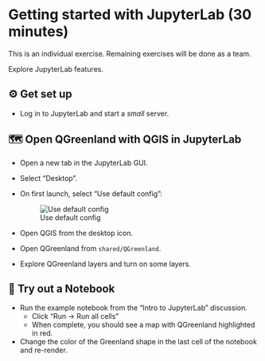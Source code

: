 
# Getting started with JupyterLab (30 minutes)

::: {.callout-note}
This is an individual exercise. Remaining exercises will be done as a team.
:::

Explore JupyterLab features.


## ⚙️ Get set up

* Log in to JupyterLab and start a _small_ server.


## 🗺️ Open QGreenland with QGIS in JupyterLab

* Open a new tab in the JupyterLab GUI.
* Select "Desktop".
* On first launch, select "Use default config":

    ![Use default config](/_media/xfce_first_launch.png)

* Open QGIS from the desktop icon.
* Open QGreenland from `shared/QGreenland`.
* Explore QGreenland layers and turn on some layers.


## 🧪 Try out a Notebook

* Run the example notebook from the "Intro to JupyterLab" discussion.
    * Click "Run -> Run all cells"
    * When complete, you should see a map with QGreenland highlighted in red.
* Change the color of the Greenland shape in the last cell of the notebook and
  re-render.

